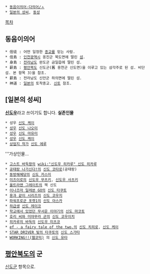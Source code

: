  * [[동음이의어·다의어/ㅅ]]
 * [[일본의 성씨]], [[동성]]

[[목차]]
== 동음이의어 ==
 * 信徒 : 어떤 일정한 [[종교]]를 믿는 사람.
 * 信島 : [[인천광역시]] 옹진군 북도면에 딸린 [[섬]]. 
 * 身島 : [[전라남도]] 완도군 금일읍에 딸린 섬. 
 * 薪島 : [[평안북도]] 신도군(舊 용천군 신도면)을 이루고 있는 삼각주로 된 섬. 비단섬. 본 항목 3)을 참조.
 * 薪島 : 전라남도 신안군 하의면에 딸린 섬. 
 * 神道 : [[일본]]의 토착종교. [[신토]] 참조.

== [일본의 성씨] ==
'''[[신도우]]'''라고 쓰이기도 합니다.
'''실존인물'''
 * 성우 [[신도 케이]]
 * [[성우]] [[신도 나오미]] 
 * [[성우]] [[신도 마유미]]
 * [[성우]] [[신도 케이]]
 * [[상업지 작가]] [[신도 에루]]
'''가상인물...
 * [[고스트 바둑왕]]의 [[wiki:"신도우 히카루" 신도 히카루]]
 * [[공태랑 나가신다!]]의 [[신도 코타로]](공태랑)
 * [[동방해혜당]]의 [[신도 카스미]]
 * [[미즈이로]]의 [[신도우 무츠키]], [[신도우 사츠키]]
 * [[울트라맨 그레이트]]의 잭 신도
 * [[이나즈마 일레븐 GO]]의 [[신도 타쿠토]]
 * [[용과 같이 시리즈]]의 [[신도 코우지]]
 * [[파워프로군 포켓1]]의 [[신도 아스카]]
 * [[하급생]] [[신도 레이코]]
 * [[학교에서 있었던 무서운 이야기]]의 [[신도 마코토]]
 * [[호리 씨와 미야무라 군]]의 [[신도 코우이치]]
 * [[히카루의 바둑]]의 [[신도우 미츠코]]
 * [[ef - a fairy tale of the two.]]의 [[신도 치히로]], [[신도 케이(ef - a fairy tale of the two.)|신도 케이]]
 * [[STAR DRIVER 빛의 타쿠토]]의 [[신도 스가타]]
 * [[WORKING!!(웹코믹)]] 의 [[신도 유타]]

== [[평안북도]]의 군 ==
[[신도군]] 항목으로.
